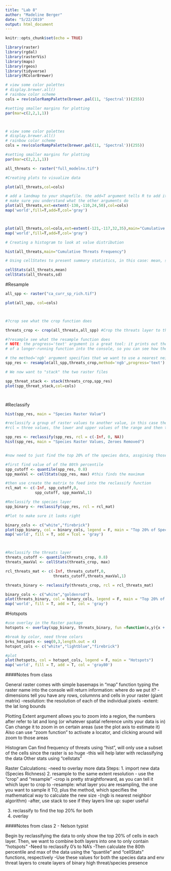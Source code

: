 ```yaml
---
title: "Lab 8"
author: "Madeline Berger"
date: "5/22/2019"
output: html_document
---
```


```r
knitr::opts_chunk$set(echo = TRUE)

library(raster)
library(rgdal)
library(rasterVis)
library(maps)
library(rgeos)
library(tidyverse)
library(RColorBrewer)

# view some color palettes
# display.brewer.all()
# rainbow color scheme
cols = rev(colorRampPalette(brewer.pal(11, 'Spectral'))(255)) 

#setting smaller margins for plotting
par(mar=c(2,2,1,1))



# view some color palettes
# display.brewer.all()
# rainbow color scheme
cols = rev(colorRampPalette(brewer.pal(11, 'Spectral'))(255)) 

#setting smaller margins for plotting
par(mar=c(2,2,1,1))

all_threats <- raster("full_modelnv.tif")

```



```r

#Creating plots to visualize data

plot(all_threats,col=cols)

# add a landmap to your shapefile. the add=T argument tells R to add it to the existing plot.
# make sure you understand what the other arguments do
plot(all_threats,ext=extent(-130,-110,24,50),col=cols)
map('world',fill=T,add=T,col='gray')



plot(all_threats,col=cols,ext=extent(-121,-117,32,35),main="Cumulative Threats") # A good extent for the Santa Barbara Channel
map('world',fill=T,add=T,col='gray')

# Creating a histogram to look at value distribution

hist(all_threats,main="Cumulative Threats Frequency")

# Using cellStates to present summary statistics, in this case: mean, sd.

cellStats(all_threats,mean)
cellStats(all_threats,sd)


```

#Resample
```r

all_spp <- raster("ca_curr_sp_rich.tif")

plot(all_spp, col=cols)



#?crop see what the crop function does

threats_crop <- crop(all_threats,all_spp) #Crop the threats layer to the same extent at species

#?resample see what the resample function does
# NOTE: the progress='text' argument is a great tool: it prints out the progress
# of a longer-running function into the console, so you can see how the operation is going

# the method='ngb' argument specifies that we want to use a nearest neighbor algorithm to resample, instead of interpolation
spp_res <- resample(all_spp,threats_crop,method='ngb',progress='text')

# We now want to "stack" the two raster files

spp_threat_stack <- stack(threats_crop,spp_res)
plot(spp_threat_stack,col=cols)




```

#Reclassify 
```r

hist(spp_res, main = "Species Raster Value")

#reclassify a group of raster values to another value, in this case the zeros should be come NBA 
#rcl = three values, the lower and upper values of the range and then the new value that range should take

spp_res <- reclassify(spp_res, rcl = c(-Inf, 0, NA))
hist(spp_res, main = "Species Raster Values, Zeroes Removed")


#now need to just find the top 20% of the species data, assgining those to 1 and all the other non-NA cells a value of zero. 

#first find value of of the 80th percentile 
spp_cutoff <- quantile(spp_res, 0.8)
spp_maxVal <- cellStats(spp_res, max) #this finds the maximum

#then use create the matrix to feed into the reclassify function
rcl_mat <- c(-Inf, spp_cutoff,0,
             spp_cutoff, spp_maxVal,1)

#Reclassify the species layer
spp_binary <- reclassify(spp_res, rcl = rcl_mat)

#Plot to make sure it looks right 

binary_cols <- c("white","firebrick")
plot(spp_binary, col = binary_cols, legend = F, main = "Top 20% of Species Richness")
map('world', fill = T, add = Tcol = 'gray')



#Reclassify the threats layer
threats_cutoff <- quantile(threats_crop, 0.8)
threats_maxVal <- cellStats(threats_crop, max)

rcl_threats_mat <- c(-Inf, threats_cutoff,0,
                     threats_cutoff,threats_maxVal,1)

threats_binary <- reclassify(threats_crop, rcl = rcl_threats_mat)

binary_cols <- c("white","goldenrod")
plot(threats_binary, col = binary_cols, legend = F, main = "Top 20% of Threats")
map('world', fill = T, add = T, col = 'gray')

```

#Hotspots

```r
#use overlay in the Raster package
hotspots <- overlay(spp_binary, threats_binary, fun =function(x,y){x + y})

#break by color, need three colors
brks_hotspots <- seq(0,3,length.out = 4)
hotspot_cols <- c("white","lightblue","firebrick")

#plot
plot(hotspots, col = hotspot_cols, legend = F, main = "Hotspots")
map('world', fill = T, add = T, col = 'gray80')

```









####Notes from class 

General 
raster comes with simple basemaps in "map" function
typing the raster name into the console will return information: where do we put it?
-dimensions tell you have any rows, columnns and cells in your raster (giant matrix)
-resolution: the resolution of each of the individual pixels
-extent: the lat long bounds 

Plotting 
Extent argument allows you to zoom into a region, the numbers after refer to lat and long (or whatever spatial reference units your data is in) 
Can change it to zoom in on certain areas (use the plot axis to estimate it)
Also can use "zoom function" to activate a locator, and clicking around will zoom to those areas 

Histogram
Can find frequency of threats using "hist", will only use a subset of the cells since the raster is so huge
-this will help later with reclassifying the data 
Other stats using "cellstats"


Raster Calculations:
-need to overlay more data
Steps:
1. import new data (Species Richness)
2. resample to the same extent resolution
- use the "crop" and "resample"
-crop is pretty straightforward, as you can tell it which layer to crop to
-resample: what layer you are resampling, the one you want to sample it TO, plus the method, which specifies the mathematical way to calculate the new size
-(ngb is nearest neighbor algorithm)
-after, use stack to see if they layers line up: super useful 

3. reclassify to find the top 20% for both 
4. overlay 



####Notes from class 2 - Nelson typist

Begin by reclassifying the data to only show the top 20% of cells in each layer. Then, we want to combine both layers into one to only contain "hotspots"
-Need to reclassify 0's to NA's
-Then calculate the 80th percentile and max of the data using the "quantile" and "cellStats" functions, respectively
-Use these values for both the species data and env threat layers to create layers of binary high threat/species presence



